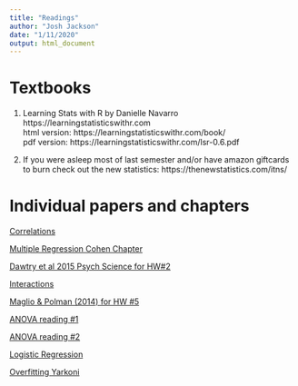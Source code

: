 ```yaml
---
title: "Readings"
author: "Josh Jackson"
date: "1/11/2020"
output: html_document
---
```


# Textbooks

1. Learning Stats with R by Danielle Navarro  
https://learningstatisticswithr.com  
html version: https://learningstatisticswithr.com/book/  
pdf version: https://learningstatisticswithr.com/lsr-0.6.pdf  

2. If you were asleep most of last semester and/or have amazon giftcards to burn check out the new statistics: https://thenewstatistics.com/itns/

# Individual papers and chapters

[Correlations](/Readings/Correlations.pdf)

[Multiple Regression Cohen Chapter](/Readings/Cohen-MR.pdf)

[Dawtry et al 2015 Psych Science for HW#2](/Readings/Dawtry2015-PS.pdf)

[Interactions](/Readings/Interactions-Cohen.pdf.pdf)

[Maglio & Polman (2014) for HW #5](/Readings/Maglio-and-Polman-2014.pdf)

[ANOVA reading #1](/Readings/ANOVA-Chapter9.pdf)

[ANOVA reading #2](/Readings/ANOVA-Chapter10.pdf)

[Logistic Regression](/Readings/Logistic-chapter.pdf)

[Overfitting Yarkoni](/Readings/Yarkoni-Westfall-PPS.pdf.pdf)
